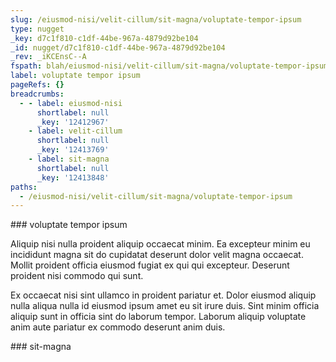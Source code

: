 ```yaml
---
slug: /eiusmod-nisi/velit-cillum/sit-magna/voluptate-tempor-ipsum
type: nugget
_key: d7c1f810-c1df-44be-967a-4879d92be104
_id: nugget/d7c1f810-c1df-44be-967a-4879d92be104
_rev: _iKCEnsC--A
fspath: blah/eiusmod-nisi/velit-cillum/sit-magna/voluptate-tempor-ipsum.md
label: voluptate tempor ipsum
pageRefs: {}
breadcrumbs:
  - - label: eiusmod-nisi
      shortlabel: null
      _key: '12412967'
    - label: velit-cillum
      shortlabel: null
      _key: '12413769'
    - label: sit-magna
      shortlabel: null
      _key: '12413848'
paths:
  - /eiusmod-nisi/velit-cillum/sit-magna/voluptate-tempor-ipsum
---
```


<NuggetArea>
<Nugget slug="/eiusmod-nisi/velit-cillum/sit-magna/voluptate-tempor-ipsum" type="nugget" _key="d7c1f810-c1df-44be-967a-4879d92be104" _id="nugget/d7c1f810-c1df-44be-967a-4879d92be104" _rev="_iKCEnsC--A" fspath="blah/eiusmod-nisi/velit-cillum/sit-magna/voluptate-tempor-ipsum.md" label="voluptate tempor ipsum" paths="/eiusmod-nisi/velit-cillum/sit-magna/voluptate-tempor-ipsum">
<NuggetBody>
### voluptate tempor ipsum

Aliquip nisi nulla proident aliquip occaecat minim. Ea excepteur minim eu incididunt magna sit do cupidatat deserunt dolor velit magna occaecat. Mollit proident officia eiusmod fugiat ex qui qui excepteur. Deserunt proident nisi commodo qui sunt.

Ex occaecat nisi sint ullamco in proident pariatur et. Dolor eiusmod aliquip nulla aliqua nulla id eiusmod ipsum amet eu sit irure duis. Sint minim officia aliquip sunt in officia sint do laborum tempor. Laborum aliquip voluptate anim aute pariatur ex commodo deserunt anim duis.

</NuggetBody>
<Breadcrumbs>
<Crumbs>
<Crumb _key="12412967" label="eiusmod-nisi" /><Crumb _key="12413769" label="velit-cillum" /><Crumb _key="12413848" label="sit-magna" />
</Crumbs>
</Breadcrumbs>
</Nugget>

<NuggetsInbound>
</NuggetsInbound>
<NuggetsOutbound>
</NuggetsOutbound>
</NuggetArea>
<PassagesInbound>
<Passage direction="inbound" type="passage" _key="12413848" _id="passage/12413848" _rev="_iKCEns---B" label="sit-magna" passage="sit-magna" fspath="blah/eiusmod-nisi/velit-cillum/sit-magna" paths="/eiusmod-nisi/velit-cillum/sit-magna" slug="/eiusmod-nisi/velit-cillum/sit-magna">
<NuggetBody>
### sit-magna

</NuggetBody>
<Breadcrumbs>
<Crumbs>
<Crumb _key="12412967" label="eiusmod-nisi" /><Crumb _key="12413769" label="velit-cillum" />
</Crumbs>
</Breadcrumbs>
</Passage>

</PassagesInbound>
<PassagesOutbound>
</PassagesOutbound>